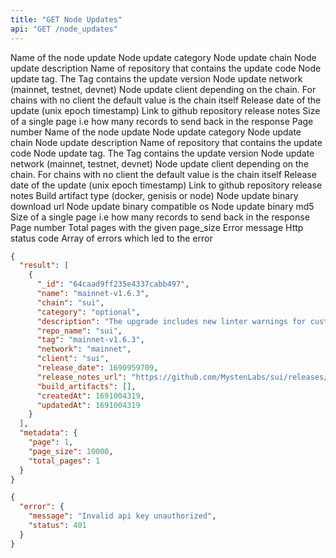 ```yaml
---
title: "GET Node Updates"
api: "GET /node_updates"
---
```



  <ParamField query="name" type="string" optional>
    Name of the node update
  </ParamField>
  <ParamField query="category" type="string" optional>
    Node update category
  </ParamField>
  <ParamField query="chain" type="string" required>
    Node update chain
  </ParamField>
  <ParamField query="description" type="string" optional>
    Node update description
  </ParamField>
  <ParamField query="repo_name" type="string" optional>
    Name of repository that contains the update code
  </ParamField>
  <ParamField query="tag" type="string" optional>
    Node update tag. The Tag contains the update version
  </ParamField>
  <ParamField query="network" type="string" optional>
    Node update network (mainnet, testnet, devnet)
  </ParamField>
  <ParamField query="client" type="string" optional>
    Node update client depending on the chain. For chains with no client the
    default value is the chain itself
  </ParamField>
  <ParamField query="release_date" type="integer" optional>
    Release date of the update (unix epoch timestamp)
  </ParamField>
  <ParamField query="release_notes_url" type="string" optional>
    Link to github repository release notes
  </ParamField>
  <ParamField query="page_size" type="integer" optional>
    Size of a single page i.e how many records to send back in the response
  </ParamField>
  <ParamField query="page" type="integer" optional>
    Page number
  </ParamField>


<Accordion title="200 (OK) Response Object Schema">
    <ResponseField name="result" type="NodeUpdate[]">
       <Expandable title="Node Update Object Properties" defaultOpen="true">
        <ResponseField name="name" type="string" required>
            Name of the node update 
        </ResponseField>
        <ResponseField name="category" type="string" required>
            Node update category
        </ResponseField>
        <ResponseField name="chain" type="string" required>
            Node update chain
        </ResponseField>
        <ResponseField name="description" type="string" required>
            Node update description
        </ResponseField>
        <ResponseField name="repo_name" type="string" required>
            Name of repository that contains the update code
        </ResponseField>
        <ResponseField name="tag" type="string" required>
            Node update tag. The Tag contains the update version
        </ResponseField>
        <ResponseField name="network" type="string" required>
            Node update network (mainnet, testnet, devnet)
        </ResponseField>
        <ResponseField name="client" type="string" required>
            Node update client depending on the chain. For chains with no client the default value is the chain itself
        </ResponseField>
        <ResponseField name="release_date" type="integer" required>
            Release date of the update (unix epoch timestamp) 
        </ResponseField>
        <ResponseField name="release_notes_url" type="string" required>
            Link to github repository release notes
        </ResponseField>
        <ResponseField name="build_artifacts" type="BuildArtifact[]" required>
            <Expandable title="Build Artifact Object Properties" defaultOpen="true">
            <ResponseField name="type" type="string" required>
                Build artifact type (docker, genisis or node)
            </ResponseField>
            <ResponseField name="url" type="string" required>
                Node update binary download url
            </ResponseField>
            <ResponseField name="os" type="string" optional>
                Node update binary compatible os
            </ResponseField>
            <ResponseField name="md5" type="string" optional>
                Node update binary md5
            </ResponseField>
        </Expandable>
        </ResponseField>
       </Expandable>
    </ResponseField>
    <ResponseField name="metadata" type="Metadata" required>
        <Expandable title="Metadata Object Properties" defaultOpen="true">
            <ResponseField name="page_size" type="integer" required>
                Size of a single page i.e how many records to send back in the response
            </ResponseField>
            <ResponseField name="page" type="integer" required>
            Page number
            </ResponseField>
            <ResponseField name="total_pages" type="integer" required>
                Total pages with the given page_size
            </ResponseField>
        </Expandable>
    </ResponseField>
</Accordion>
<Accordion title="APIError Response Object Schema"> 
<ResponseField name="error" type="ApiError">
    <Expandable title="ApiError Object Properties"  defaultOpen="true">
        <ResponseField name="message" type="string" required >    
            Error message
        </ResponseField>
        <ResponseField name="status" type="integer" required>
            Http status code
        </ResponseField>
        <ResponseField name="inner_errors" type="ApiError[]" optional>
            Array of errors which led to the error
        </ResponseField>
    </Expandable>
</ResponseField>
    
</Accordion>
<ResponseExample>

```json Sample 200 (OK) Response
{
  "result": [
    {
      "_id": "64caad9ff235e4337cabb497",
      "name": "mainnet-v1.6.3",
      "chain": "sui",
      "category": "optional",
      "description": "The upgrade includes new linter warnings for custom transfer/share/freeze functions, support for selective suppression of linter warnings, changes in unit tests handling, a new TransactionKindIn filter for querying transaction blocks, and linter warnings for object transfers.",
      "repo_name": "sui",
      "tag": "mainnet-v1.6.3",
      "network": "mainnet",
      "client": "sui",
      "release_date": 1690959709,
      "release_notes_url": "https://github.com/MystenLabs/sui/releases/tag/mainnet-v1.6.3",
      "build_artifacts": [],
      "createdAt": 1691004319,
      "updatedAt": 1691004319
    }
  ],
  "metadata": {
    "page": 1,
    "page_size": 10000,
    "total_pages": 1
  }
}
```

```json Sample ApiError Response
{
  "error": {
    "message": "Invalid api key unauthorized",
    "status": 401
  }
}
```
</ResponseExample>
